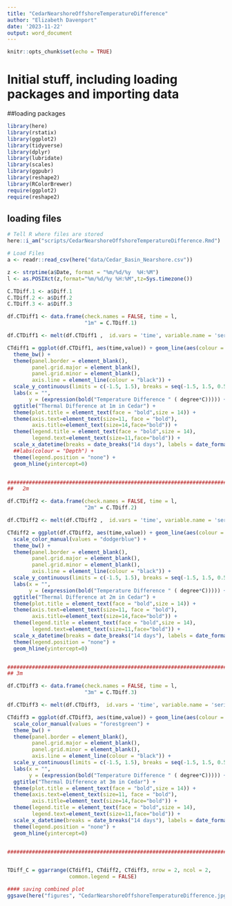 ```yaml
---
title: "CedarNearshoreOffshoreTemperatureDifference"
author: "Elizabeth Davenport"
date: '2023-11-22'
output: word_document
---
```


```r
knitr::opts_chunk$set(echo = TRUE)
```


# Initial stuff, including loading packages and importing data

##loading packages
```r
library(here)
library(rstatix)
library(ggplot2)
library(tidyverse)
library(dplyr)
library(lubridate)
library(scales)
library(ggpubr)
library(reshape2)
library(RColorBrewer)
require(ggplot2)
require(reshape2)
```
## loading files

```r
# Tell R where files are stored
here::i_am("scripts/CedarNearshoreOffshoreTemperatureDifference.Rmd")

# Load Files
a <- readr::read_csv(here("data/Cedar_Basin_Nearshore.csv"))
```

```r
z <- strptime(a$Date, format = "%m/%d/%y  %H:%M")
l <- as.POSIXct(z,format="%m/%d/%y %H:%M",tz=Sys.timezone())

C.TDiff.1 <- a$Diff.1
C.TDiff.2 <- a$Diff.2
C.TDiff.3 <- a$Diff.3

df.CTDiff1 <- data.frame(check.names = FALSE, time = l,
                         "1m" = C.TDiff.1)

df.CTDiff1 <- melt(df.CTDiff1 ,  id.vars = 'time', variable.name = 'series')

CTdiff1 = ggplot(df.CTDiff1, aes(time,value)) + geom_line(aes(colour = series)) +
  theme_bw() +
  theme(panel.border = element_blank(), 
        panel.grid.major = element_blank(),
        panel.grid.minor = element_blank(), 
        axis.line = element_line(colour = "black")) +
  scale_y_continuous(limits = c(-1.5, 1.5), breaks = seq(-1.5, 1.5, 0.5))+
  labs(x = "",
       y = (expression(bold("Temperature Difference " ( degree*C))))) +
  ggtitle("Thermal Difference at 1m in Cedar") +
  theme(plot.title = element_text(face = "bold",size = 14)) +
  theme(axis.text=element_text(size=11, face = "bold"), 
        axis.title=element_text(size=14,face="bold")) +
  theme(legend.title = element_text(face = "bold",size = 14),
        legend.text=element_text(size=11,face="bold")) + 
  scale_x_datetime(breaks = date_breaks("14 days"), labels = date_format("%m/%d/%y")) +
  ##labs(colour = "Depth") +
  theme(legend.position = "none") +
  geom_hline(yintercept=0)


##########################################################################################
##   2m

df.CTDiff2 <- data.frame(check.names = FALSE, time = l,
                         "2m" = C.TDiff.2)

df.CTDiff2 <- melt(df.CTDiff2 ,  id.vars = 'time', variable.name = 'series')

CTdiff2 = ggplot(df.CTDiff2, aes(time,value)) + geom_line(aes(colour = series)) +
  scale_color_manual(values = "dodgerblue") +
  theme_bw() +
  theme(panel.border = element_blank(), 
        panel.grid.major = element_blank(),
        panel.grid.minor = element_blank(), 
        axis.line = element_line(colour = "black")) +
  scale_y_continuous(limits = c(-1.5, 1.5), breaks = seq(-1.5, 1.5, 0.5))+
  labs(x = "",
       y = (expression(bold("Temperature Difference " ( degree*C))))) +
  ggtitle("Thermal Difference at 2m in Cedar") +
  theme(plot.title = element_text(face = "bold",size = 14)) +
  theme(axis.text=element_text(size=11, face = "bold"), 
        axis.title=element_text(size=14,face="bold")) +
  theme(legend.title = element_text(face = "bold",size = 14),
        legend.text=element_text(size=11,face="bold")) + 
  scale_x_datetime(breaks = date_breaks("14 days"), labels = date_format("%m/%d/%y")) +
  theme(legend.position = "none") +
  geom_hline(yintercept=0)


###########################################################################################
## 3m

df.CTDiff3 <- data.frame(check.names = FALSE, time = l,
                         "3m" = C.TDiff.3)

df.CTDiff3 <- melt(df.CTDiff3,  id.vars = 'time', variable.name = 'series')

CTdiff3 = ggplot(df.CTDiff3, aes(time,value)) + geom_line(aes(colour = series)) +
  scale_color_manual(values = "forestgreen") +
  theme_bw() +
  theme(panel.border = element_blank(), 
        panel.grid.major = element_blank(),
        panel.grid.minor = element_blank(), 
        axis.line = element_line(colour = "black")) +
  scale_y_continuous(limits = c(-1.5, 1.5), breaks = seq(-1.5, 1.5, 0.5))+
  labs(x = "",
       y = (expression(bold("Temperature Difference " ( degree*C))))) +
  ggtitle("Thermal Difference at 3m in Cedar") +
  theme(plot.title = element_text(face = "bold",size = 14)) +
  theme(axis.text=element_text(size=11, face = "bold"), 
        axis.title=element_text(size=14,face="bold")) +
  theme(legend.title = element_text(face = "bold",size = 14),
        legend.text=element_text(size=11,face="bold")) + 
  scale_x_datetime(breaks = date_breaks("14 days"), labels = date_format("%m/%d/%y")) +
  theme(legend.position = "none") +
  geom_hline(yintercept=0)


###########################################################################################


TDiff_C = ggarrange(CTdiff1, CTdiff2, CTdiff3, nrow = 2, ncol = 2,
                    common.legend = FALSE)

#### saving combined plot
ggsave(here("figures", "CedarNearshoreOffshoreTemperatureDifference.jpg"), TDiff_C, width = 18, height = 11, dpi = 300)
```
